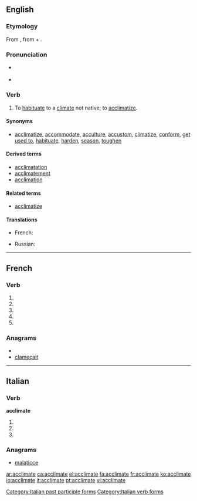{{also|acclimaté}}
==English==

===Etymology===
From {{etyl|fr}} {{term|acclimater}}, from {{term|à}} + {{term|climat||climate}}.

===Pronunciation===
* {{a|UK}} {{IPA|/əˈklaɪmət/}}
* {{audio|en-us-acclimate.ogg|Audio (US)}}

===Verb===
{{en-verb|acclimat|ing}}

# {{context|transitive|chiefly|US}} To [[habituate]] to a [[climate]] not native; to [[acclimatize]].

====Synonyms====
* [[acclimatize]], [[accommodate]], [[acculture]], [[accustom]], [[climatize]], [[conform]], [[get used to]], [[habituate]], [[harden]], [[season]], [[toughen]]

====Derived terms====
* [[acclimatation]]
* [[acclimatement]]
* [[acclimation]]

====Related terms====
* [[acclimatize]]

====Translations====
{{trans-top|(transitive, mainly US) to habituate to a climate not native; to acclimatize}}
* French: {{t+|fr|acclimater}}
{{trans-mid}}
* Russian: {{t|ru|акклиматизировать}}
{{trans-bottom}}

----

==French==

===Verb===
{{fr-verb-form}}

# {{conjugation of|acclimater||1|s|pres|ind|lang=fr}}
# {{conjugation of|acclimater||3|s|pres|ind|lang=fr}}
# {{conjugation of|acclimater||1|s|pres|sub|lang=fr}}
# {{conjugation of|acclimater||1|s|pres|sub|lang=fr}}
# {{conjugation of|acclimater||2|s|imp|lang=fr}}

===Anagrams===
* {{alphagram|aacceilmt}}
* [[clameçait#French|clameçait]]

----

==Italian==

===Verb===
'''acclimate'''

# {{form of|[[second-person|Second-person]] [[plural]] [[present tense]]|[[acclimare]]|lang=Italian}}
# {{form of|Second-person plural [[imperative]]|acclimare|lang=Italian}}
# {{form of|[[feminine|Feminine]] plural|[[acclimato]]}}

===Anagrams===
* [[malaticce#Italian|malaticce]]

[[Category:Italian past participle forms]]
[[Category:Italian verb forms]]

[[ar:acclimate]]
[[ca:acclimate]]
[[el:acclimate]]
[[fa:acclimate]]
[[fr:acclimate]]
[[ko:acclimate]]
[[io:acclimate]]
[[it:acclimate]]
[[pt:acclimate]]
[[vi:acclimate]]